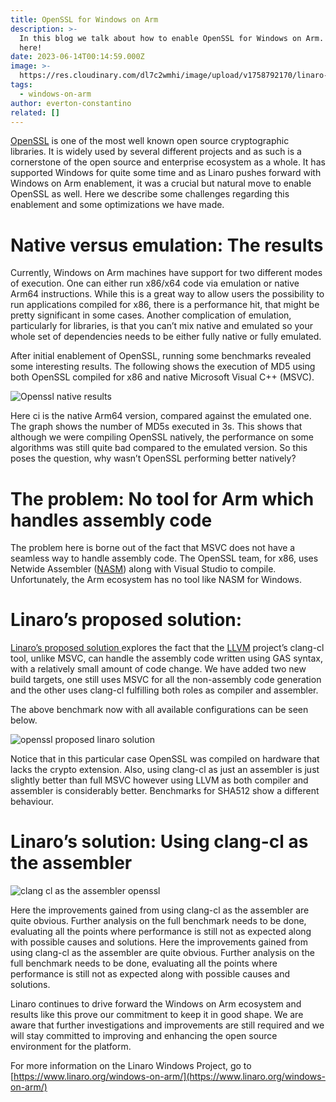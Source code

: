 ```yaml
---
title: OpenSSL for Windows on Arm
description: >-
  In this blog we talk about how to enable OpenSSL for Windows on Arm. Read more
  here!
date: 2023-06-14T00:14:59.000Z
image: >-
  https://res.cloudinary.com/dl7c2wmhi/image/upload/v1758792170/linaro-website/images/blog/Code_Image_Core_tech
tags:
  - windows-on-arm
author: everton-constantino
related: []
---
```


[OpenSSL](https://github.com/openssl/openssl) is one of the most well known open source cryptographic libraries. It is widely used by several different projects and as such is a cornerstone of the open source and enterprise ecosystem as a whole. It has supported Windows for quite some time and as Linaro pushes forward with Windows on Arm enablement, it was a crucial but natural move to enable OpenSSL as well. Here we describe some challenges regarding this enablement and some optimizations we have made.

# Native versus emulation: The results

Currently, Windows on Arm machines have support for two different modes of execution. One can either run x86/x64 code via emulation or native Arm64 instructions. While this is a great way to allow users the possibility to run applications compiled for x86, there is a performance hit, that might be pretty significant in some cases. Another complication of emulation, particularly for libraries, is that you can’t mix native and emulated so your whole set of dependencies needs to be either fully native or fully emulated.

After initial enablement of OpenSSL, running some benchmarks revealed some interesting results. The following shows the execution of MD5 using both OpenSSL compiled for x86 and native Microsoft Visual C++ (MSVC).

![Openssl native results](https://res.cloudinary.com/dl7c2wmhi/image/upload/v1758792170/linaro-website/images/blog/openssl-native-results)

Here ci is the native Arm64 version, compared against the emulated one. The graph shows the number of MD5s executed in 3s. This shows that although we were compiling OpenSSL natively, the performance on some algorithms was still quite bad compared to the emulated version. So this poses the question, why wasn’t OpenSSL performing better natively?

# The problem: No tool for Arm which handles assembly code

The problem here is borne out of the fact that MSVC does not have a seamless way to handle assembly code. The OpenSSL team, for x86, uses Netwide Assembler ([NASM](https://nasm.us/)) along with Visual Studio to compile. Unfortunately, the Arm ecosystem has no tool like NASM for Windows.

# Linaro’s proposed solution:

[Linaro’s proposed solution ](https://www.google.com/url?q=https://github.com/openssl/openssl/pull/19523\&sa=D\&source=docs\&ust=1686750347163993\&usg=AOvVaw00a4HiffYWpHVIFxmPLAlW)explores the fact that the [LLVM](https://llvm.org/) project’s clang-cl tool, unlike MSVC, can handle the assembly code written using GAS syntax, with a relatively small amount of code change. We have added two new build targets, one still uses MSVC for all the non-assembly code generation and the other uses clang-cl fulfilling both roles as compiler and assembler.

The above benchmark now with all available configurations can be seen below.

![openssl proposed linaro solution](https://res.cloudinary.com/dl7c2wmhi/image/upload/v1758792170/linaro-website/images/blog/openssl-proposed-linaro-solution)

Notice that in this particular case OpenSSL was compiled on hardware that lacks the crypto extension. Also, using clang-cl as just an assembler is just slightly better than full MSVC however using LLVM as both compiler and assembler is considerably better. Benchmarks for SHA512 show a different behaviour.

# Linaro’s solution: Using clang-cl as the assembler

![clang cl as the assembler openssl](https://res.cloudinary.com/dl7c2wmhi/image/upload/v1758792170/linaro-website/images/blog/clang-cl-as-the-assembler-openssl)

Here the improvements gained from using clang-cl as the assembler are quite obvious. Further analysis on the full benchmark needs to be done, evaluating all the points where performance is still not as expected along with possible causes and solutions. Here the improvements gained from using clang-cl as the assembler are quite obvious. Further analysis on the full benchmark needs to be done, evaluating all the points where performance is still not as expected along with possible causes and solutions.

Linaro continues to drive forward the Windows on Arm ecosystem and results like this prove our commitment to keep it in good shape. We are aware that further investigations and improvements are still required and we will stay committed to improving and enhancing the open source environment for the platform.

For more information on the Linaro Windows Project, go to [https://www.linaro.org/windows-on-arm/](https://www.linaro.org/windows-on-arm/)

